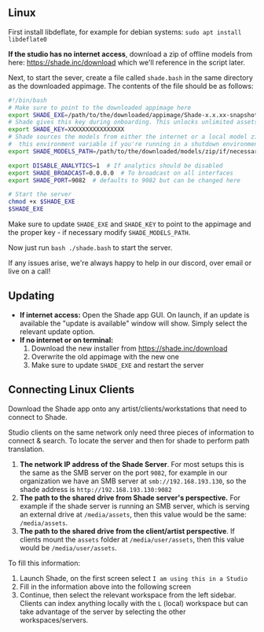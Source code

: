 ## Linux
First install libdeflate, for example for debian systems: `sudo apt install libdeflate0`

**If the studio has no internet access**, download a zip of offline models from here: https://shade.inc/download which we'll reference in the script later.

Next, to start the sever, create a file called `shade.bash` in the same directory as the downloaded appimage. The contents of the file should be as follows:

```bash
#!/bin/bash
# Make sure to point to the downloaded appimage here
export SHADE_EXE=/path/to/the/downloaded/appimage/Shade-x.x.xx-snapshot.AppImage
# Shade gives this key during onboarding. This unlocks unlimited assets and enables broadcasting on all interfaces.
export SHADE_KEY=XXXXXXXXXXXXXXXX
# Shade sources the models from either the internet or a local model zip if there is not internet. Make sure to set
#  this environment variable if you're running in a shutdown environment.
export SHADE_MODELS_PATH=/path/to/the/downloaded/models/zip/if/necessary.zip

export DISABLE_ANALYTICS=1  # If analytics should be disabled
export SHADE_BROADCAST=0.0.0.0  # To broadcast on all interfaces
export SHADE_PORT=9082  # defaults to 9082 but can be changed here

# Start the server
chmod +x $SHADE_EXE
$SHADE_EXE
```

Make sure to update `SHADE_EXE` and `SHADE_KEY` to point to the appimage and the proper key - if necessary modify `SHADE_MODELS_PATH`.

Now just run `bash ./shade.bash` to start the server.

If any issues arise, we're always happy to help in our discord, over email or live on a call!

## Updating
- **If internet access:** Open the Shade app GUI. On launch, if an update is available the "update is available" window will show. Simply select the relevant update option.
- **If no internet or on terminal:**
  1. Download the new installer from https://shade.inc/download
  2. Overwrite the old appimage with the new one
  3. Make sure to update `SHADE_EXE` and restart the server


## Connecting Linux Clients
Download the Shade app onto any artist/clients/workstations that need to connect to Shade.

Studio clients on the same network only need three pieces of information to connect & search. To locate the server and then for shade to perform path translation.

1. **The network IP address of the Shade Server**. For most setups this is the same as the SMB server on the port `9082`, for example in our organization we have an SMB server at `smb://192.168.193.130`, so the shade address is `http://192.168.193.130:9082`
2. **The path to the shared drive from Shade server's perspective.** For example if the shade server is running an SMB server, which is serving an external drive at `/media/assets`, then this value would be the same: `/media/assets`.
3. **The path to the shared drive from the client/artist perspective**. If clients mount the `assets` folder at `/media/user/assets`, then this value would be `/media/user/assets`.

To fill this information:

1) Launch Shade, on the first screen select `I am using this in a Studio`
2) Fill in the information above into the following screen
3) Continue, then select the relevant workspace from the left sidebar. Clients can index anything locally with the `L` (local) workspace but can take advantage of the server by selecting the other workspaces/servers.
